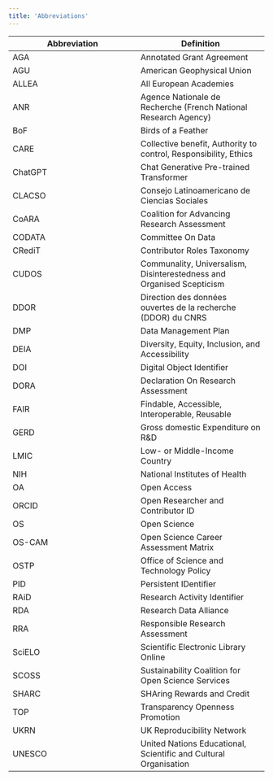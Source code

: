 ```yaml
---
title: 'Abbreviations'
---
```


| Abbreviation | Definition | 
|---|---|
| AGA | Annotated Grant Agreement |
| AGU | American Geophysical Union |
| ALLEA | All European Academies |
| ANR | Agence Nationale de Recherche (French National Research Agency) |
| BoF | Birds of a Feather |
| CARE | Collective benefit, Authority to control, Responsibility, Ethics |
| ChatGPT | Chat Generative Pre-trained Transformer |
| CLACSO | Consejo Latinoamericano de Ciencias Sociales  |
| CoARA | Coalition for Advancing Research Assessment |
| CODATA | Committee On Data |
| CRediT | Contributor Roles Taxonomy |
| CUDOS | Communality, Universalism, Disinterestedness and Organised Scepticism |
| DDOR | Direction des données ouvertes de la recherche (DDOR) du CNRS |
| DMP | Data Management Plan |
| DEIA | Diversity, Equity, Inclusion, and Accessibility |
| DOI | Digital Object Identifier |
| DORA | Declaration On Research Assessment |
| FAIR | Findable, Accessible, Interoperable, Reusable |
| GERD | Gross domestic Expenditure on R&D |
| LMIC | Low- or Middle-Income Country |
| NIH | National Institutes of Health  |
| OA | Open Access |
| ORCID | Open Researcher and Contributor ID |
| OS | Open Science |
| OS-CAM | Open Science Career Assessment Matrix |
| OSTP | Office of Science and Technology Policy |
| PID | Persistent IDentifier  |
| RAiD | Research Activity Identifier |
| RDA | Research Data Alliance |
| RRA | Responsible Research Assessment |
| SciELO | Scientific Electronic Library Online |
| SCOSS | Sustainability Coalition for Open Science Services  |
| SHARC | SHAring Rewards and Credit |
| TOP | Transparency Openness Promotion |
| UKRN | UK Reproducibility Network  |
| UNESCO | United Nations Educational, Scientific and Cultural Organisation |

